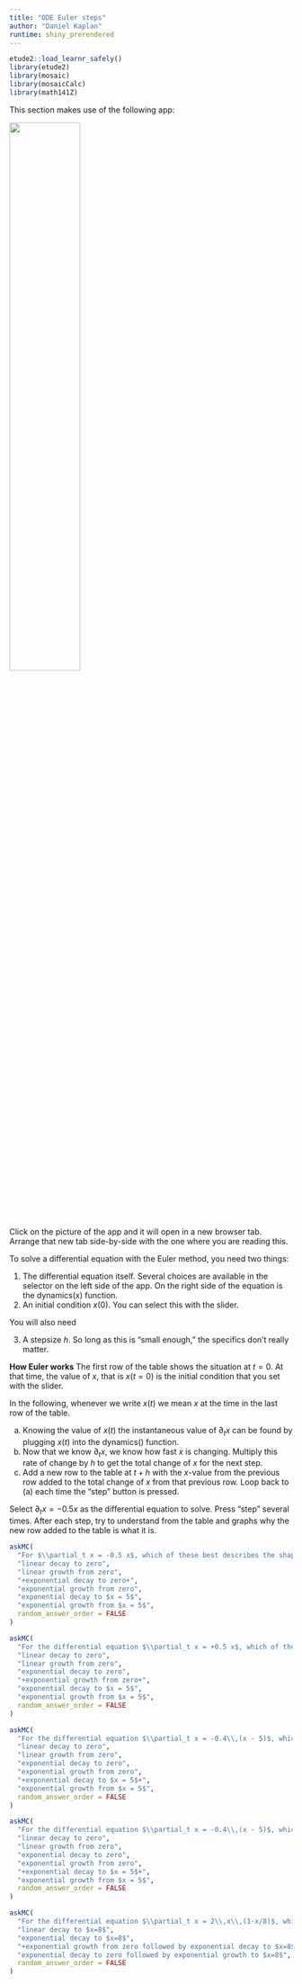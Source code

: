 ```yaml
---
title: "ODE Euler steps"
author: "Daniel Kaplan"
runtime: shiny_prerendered
---
```


```r
etude2::load_learnr_safely()
library(etude2)
library(mosaic)
library(mosaicCalc)
library(math141Z)
```

This section makes use of the following app:

<a href="https://maa-statprep.shinyapps.io/142Z-DE-Euler" target="_blank"><img src="www/Euler-app.png" width="50%"></a>

Click on the picture of the app and it will open in a new browser tab. Arrange that new tab side-by-side with the one where you are reading this.

To solve a differential equation with the Euler method, you need two things:

1. The differential equation itself. Several choices are available in the selector on the left side of the app. On the right side of the equation is the dynamics(x) function.
2. An initial condition $x(0)$. You can select this with the slider.

You will also need

3. A stepsize $h$. So long as this is "small enough," the specifics don't really matter. 

**How Euler works** The first row of the table shows the situation at $t=0$. At that time, the value of $x$, that is $x(t=0)$ is the initial condition that you set with the slider.

In the following, whenever we write $x(t)$ we mean $x$ at the time in the last row of the table.

a. Knowing the value of $x(t)$ the instantaneous value of $\partial_t x$ can be found by plugging $x(t)$ into the dynamics() function. 
b. Now that we know $\partial_t x$, we know how fast $x$ is changing. Multiply this rate of change by $h$ to get the total change of $x$ for the next step.
c. Add a new row to the table at $t+h$ with the $x$-value from the previous row added to the total change of $x$ from that previous row. Loop back to (a) each time the "step" button is pressed.

Select $\partial_t x = -0.5 x$ as the differential equation to solve. Press "step" several times. After each step, try to understand from the table and graphs why the new row added to the table is what it is.

```r
askMC(
  "For $\\partial_t x = -0.5 x$, which of these best describes the shape of the solution? (You'll get a better picture if you set x(0) to, say, 8.)",
  "linear decay to zero",
  "linear growth from zero",
  "+exponential decay to zero+",
  "exponential growth from zero",
  "exponential decay to $x = 5$",
  "exponential growth from $x = 5$",
  random_answer_order = FALSE
)
```

```r
askMC(
  "For the differential equation $\\partial_t x = +0.5 x$, which of these best describes the shape of the solution? (You'll get a better picture if you set x(0) to, say, 1.)",
  "linear decay to zero",
  "linear growth from zero",
  "exponential decay to zero",
  "+exponential growth from zero+",
  "exponential decay to $x = 5$",
  "exponential growth from $x = 5$",
  random_answer_order = FALSE
)
```

```r
askMC(
  "For the differential equation $\\partial_t x = -0.4\\,(x - 5)$, which of these best describes the shape of the solution when the initial condition is $x=1$? ",
  "linear decay to zero",
  "linear growth from zero",
  "exponential decay to zero",
  "exponential growth from zero",
  "+exponential decay to $x = 5$+",
  "exponential growth from $x = 5$",
  random_answer_order = FALSE
)
```

```r
askMC(
  "For the differential equation $\\partial_t x = -0.4\\,(x - 5)$, which of these best describes the shape of the solution when the initial condition is $x=9$? ",
  "linear decay to zero",
  "linear growth from zero",
  "exponential decay to zero",
  "exponential growth from zero",
  "+exponential decay to $x = 5$+",
  "exponential growth from $x = 5$",
  random_answer_order = FALSE
)
```

```r
askMC(
  "For the differential equation $\\partial_t x = 2\\,x\\,(1-x/8)$, which of these best describes the shape of the solution when the initial condition is $x=1$? ",
  "linear decay to $x=8$",
  "exponential decay to $x=8$",
  "+exponential growth from zero followed by exponential decay to $x=8$+",
  "exponential decay to zero followed by exponential growth to $x=8$",
  random_answer_order = FALSE
)
```
